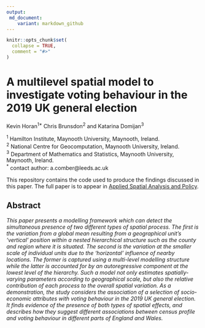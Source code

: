 ```yaml
---
output: 
 md_document:
    variant: markdown_github
---
```


<!-- README.md is generated from README.Rmd. Please edit that file -->

```r
knitr::opts_chunk$set(
  collapse = TRUE,
  comment = "#>"
)
```

# A multilevel spatial model to investigate voting behaviour in the 2019 UK general election

Kevin Horan<sup>1*</sup> Chris Brunsdon<sup>2</sup> and Katarina Domijan<sup>3</sup> 

<sup>1</sup> Hamilton Institute, Maynooth University, Maynooth, Ireland.\
<sup>2</sup> National Centre for Geocomputation, Maynooth University, Ireland.\
<sup>3</sup> Department of Mathematics and Statistics, Maynooth University, Maynooth, Ireland.\
<sup>*</sup> contact author: a.comber@leeds.ac.uk
<!-- badges: start -->

<!-- badges: end -->

This repository contains the code used to produce the findings discussed in this paper. The full paper is to appear in [Applied Spatial Analysis and Policy](https://link.springer.com/journal/12061).

## Abstract

*This paper presents a modelling framework which can detect the simultaneous presence of two different types of spatial process. The first is the variation from a global mean resulting from a geographical unit's 'vertical' position within a nested hierarchical structure such as the county and region where it is situated. The second is the variation at the smaller scale of individual units due to the 'horizontal' influence of nearby locations. The former is captured using a multi-level modelling structure while the latter is accounted for by an autoregressive component at the lowest level of the hierarchy. Such a model not only estimates spatially-varying parameters according to geographical scale, but also the relative contribution of each process to the overall spatial variation. As a demonstration, the study considers the association of a selection of socio-economic attributes with voting behaviour in the 2019 UK general election. It finds evidence of the presence of both types of spatial effects, and describes how they suggest different associations between census profile and voting behaviour in different parts of England and Wales.*

